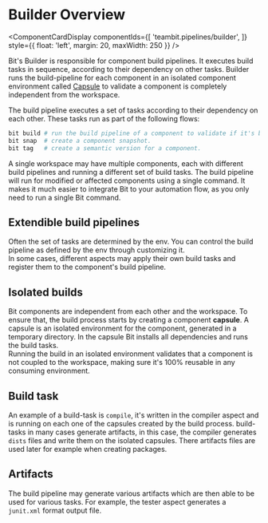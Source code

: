 
# Builder Overview

<ComponentCardDisplay componentIds={[
  'teambit.pipelines/builder',
]} style={{ float: 'left', margin: 20, maxWidth: 250 }} />

Bit's Builder is responsible for component build pipelines. It executes build tasks in sequence, according to their dependency on other tasks.
Builder runs the build-pipeline for each component in an isolated component environment called [Capsule](/builder/capsule) to validate a component is completely independent from the workspace.

The build pipeline executes a set of tasks according to their dependency on each other. These tasks run as part of the following flows:

```bash
bit build # run the build pipeline of a component to validate if it's buildable.
bit snap  # create a component snapshot.
bit tag   # create a semantic version for a component.
```

A single workspace may have multiple components, each with different build pipelines and running a different set of build tasks. The build pipeline will run for modified or affected components using a single command. It makes it much easier to integrate Bit to your automation flow, as you only need to run a single Bit command.

## Extendible build pipelines

Often the set of tasks are determined by the env. You can control the build pipeline as defined by the env through customizing it.  
In some cases, different aspects may apply their own build tasks and register them to the component's build pipeline.

## Isolated builds

Bit components are independent from each other and the workspace. To ensure that, the build process starts by creating a component **capsule**. A capsule is an isolated environment for the component, generated in a temporary directory. In the capsule Bit installs all dependencies and runs the build tasks.  
Running the build in an isolated environment validates that a component is not coupled to the workspace, making sure it's 100% reusable in any consuming environment.

## Build task

An example of a build-task is `compile`, it's written in the compiler aspect and is running on each one of the capsules created by the build process. build-tasks in many cases generate artifacts, in this case, the compiler generates `dists` files and write them on the isolated capsules. There artifacts files are used later for example when creating packages.

## Artifacts

The build pipeline may generate various artifacts which are then able to be used for various tasks. For example, the tester aspect generates a `junit.xml` format output file.
